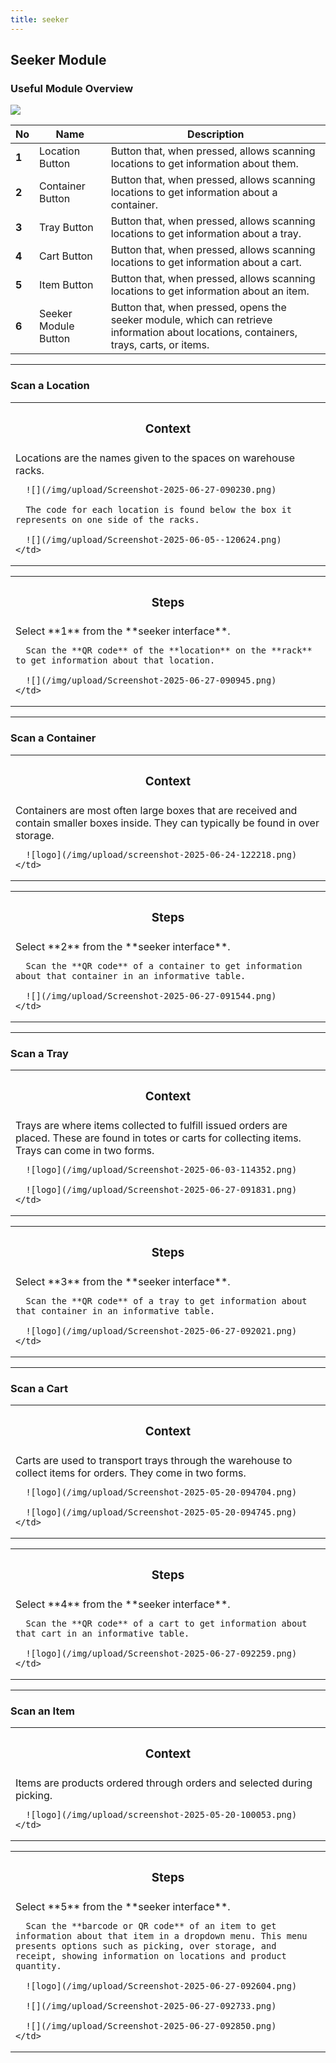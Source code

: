 ```yaml
---
title: seeker
---
```


## Seeker Module

### Useful Module Overview

![](/img/upload/Screenshot-2025-05-19-121258.png)

| **No** | **Name** | **Description** |
|--------|--------------------|------------------------------------------------------------------------------------------------------------------------|
| **1** | Location Button    | Button that, when pressed, allows scanning locations to get information about them.                                    |
| **2** | Container Button   | Button that, when pressed, allows scanning locations to get information about a container.                             |
| **3** | Tray Button        | Button that, when pressed, allows scanning locations to get information about a tray.                                  |
| **4** | Cart Button        | Button that, when pressed, allows scanning locations to get information about a cart.                                  |
| **5** | Item Button        | Button that, when pressed, allows scanning locations to get information about an item.                                 |
| **6** | Seeker Module Button | Button that, when pressed, opens the seeker module, which can retrieve information about locations, containers, trays, carts, or items. |

---

### Scan a Location

<table>
  <tr>
    <th><h3>Context</h3></th>
  </tr>

  <tr>
    <td>
      Locations are the names given to the spaces on warehouse racks.

      ![](/img/upload/Screenshot-2025-06-27-090230.png)

      The code for each location is found below the box it represents on one side of the racks.

      ![](/img/upload/Screenshot-2025-06-05--120624.png)
    </td>
  </tr>
</table>

<table>
  <tr>
    <th><h3>Steps</h3></th>
  </tr>

  <tr>
    <td>
      Select **1** from the **seeker interface**.

      Scan the **QR code** of the **location** on the **rack** to get information about that location.

      ![](/img/upload/Screenshot-2025-06-27-090945.png)
    </td>
  </tr>
</table>

---

### Scan a Container

<table>
  <tr>
    <th><h3>Context</h3></th>
  </tr>

  <tr>
    <td>
      Containers are most often large boxes that are received and contain smaller boxes inside. They can typically be found in over storage.

      ![logo](/img/upload/screenshot-2025-06-24-122218.png)
    </td>
  </tr>
</table>

<table>
  <tr>
    <th><h3>Steps</h3></th>
  </tr>

  <tr>
    <td>
      Select **2** from the **seeker interface**.

      Scan the **QR code** of a container to get information about that container in an informative table.

      ![](/img/upload/Screenshot-2025-06-27-091544.png)
    </td>
  </tr>
</table>

---

### Scan a Tray

<table>
  <tr>
    <th><h3>Context</h3></th>
  </tr>

  <tr>
    <td>
      Trays are where items collected to fulfill issued orders are placed. These are found in totes or carts for collecting items. Trays can come in two forms.

      ![logo](/img/upload/Screenshot-2025-06-03-114352.png)

      ![logo](/img/upload/Screenshot-2025-06-27-091831.png)
    </td>
  </tr>
</table>

<table>
  <tr>
    <th><h3>Steps</h3></th>
  </tr>

  <tr>
    <td>
      Select **3** from the **seeker interface**.

      Scan the **QR code** of a tray to get information about that container in an informative table.

      ![logo](/img/upload/Screenshot-2025-06-27-092021.png)
    </td>
  </tr>
</table>

---

### Scan a Cart

<table>
  <tr>
    <th><h3>Context</h3></th>
  </tr>

  <tr>
    <td>
      Carts are used to transport trays through the warehouse to collect items for orders. They come in two forms.

      ![logo](/img/upload/Screenshot-2025-05-20-094704.png)

      ![logo](/img/upload/Screenshot-2025-05-20-094745.png)
    </td>
  </tr>
</table>

<table>
  <tr>
    <th><h3>Steps</h3></th>
  </tr>

  <tr>
    <td>
      Select **4** from the **seeker interface**.

      Scan the **QR code** of a cart to get information about that cart in an informative table.

      ![logo](/img/upload/Screenshot-2025-06-27-092259.png)
    </td>
  </tr>
</table>

---

### Scan an Item

<table>
  <tr>
    <th><h3>Context</h3></th>
  </tr>

  <tr>
    <td>
      Items are products ordered through orders and selected during picking.

      ![logo](/img/upload/screenshot-2025-05-20-100053.png)
    </td>
  </tr>
</table>

<table>
  <tr>
    <th><h3>Steps</h3></th>
  </tr>

  <tr>
    <td>
      Select **5** from the **seeker interface**.

      Scan the **barcode or QR code** of an item to get information about that item in a dropdown menu. This menu presents options such as picking, over storage, and receipt, showing information on locations and product quantity.

      ![logo](/img/upload/Screenshot-2025-06-27-092604.png)

      ![](/img/upload/Screenshot-2025-06-27-092733.png)

      ![](/img/upload/Screenshot-2025-06-27-092850.png)
    </td>
  </tr>
</table>
